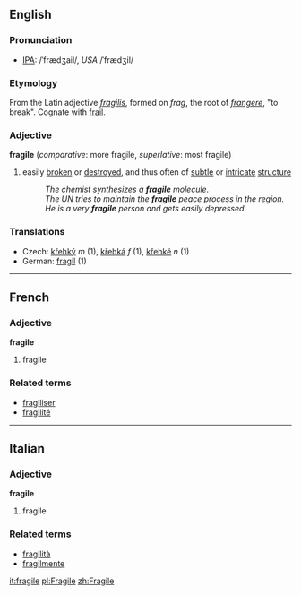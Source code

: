 ==English==
===Pronunciation===
*[[IPA]]: /ˈfrædʒail/, ''USA'' /ˈfrædʒil/
===Etymology===
From the Latin adjective ''[[fragilis]]'', formed on ''frag'', the root of ''[[frangere]]'', "to break". Cognate with [[frail]].
===Adjective===
'''fragile''' (''comparative'': more fragile, ''superlative'': most fragile)
# easily [[brake|broken]] or [[destroy]]ed, and thus often of [[subtle]] or [[intricate]] [[structure]]
#:''The chemist synthesizes a '''fragile''' molecule.''
#:''The UN tries to maintain the '''fragile''' peace process in the region.''
#:''He is a very '''fragile''' person and gets easily depressed.''
===Translations===
*Czech: [[křehký]] ''m'' (1), [[křehká]] ''f'' (1), [[křehké]] ''n'' (1)
*German: [[fragil]] (1)
----

==French==
===Adjective===
'''fragile'''

# fragile

===Related terms===
*[[fragiliser]]
*[[fragilité]]

----

==Italian==
===Adjective===
'''fragile'''

# fragile

===Related terms===
*[[fragilità]]
*[[fragilmente]]

[[it:fragile]]
[[pl:Fragile]]
[[zh:Fragile]]